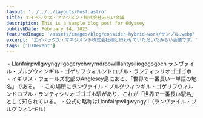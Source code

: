 ```yaml
---
layout: '../../../layouts/Post.astro'
title: エイベックス・マネジメント株式会社みらい会議
description: This is a sample blog post for Odyssey
publishDate: February 14, 2023
featuredImage: '/assets/images/blog/consider-hybrid-work/サンプル.webp'
excerpt: 'エイベックス・マネジメント株式会社様と行わせていただいたみらい会議です。'
tags: ['U18event']
---
```


・Llanfairpwllgwyngyllgogerychwyrndrobwllllantysiliogogogoch
ランヴァイル・プルグウィンギル・ゴゲリフウィルンドロブル・ランティシリオゴゴゴホ
・イギリス・ウェールズ北部のAnglesey島にある、「世界で一番長い一単語の地名」である。
・この場所にランヴァイル・プルグウィンギル・ゴゲリフウィルンドロブル・ランティシリオゴゴゴホ駅があり、これが「世界で一番長い駅名」として知られている。
・公式の略称はLlanfairpwllgwyngyll（ランヴァイル・プルグウィンギル）

